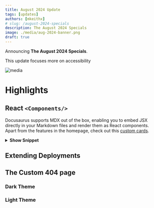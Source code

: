 ```yaml
---
title: August 2024 Update
tags: [updates]
authors: [mkeithx]
# slug: /august-2024-specials
description: The August 2024 Specials
image: ./media/aug-2024-banner.png
draft: true
---
```



Announcing **The August 2024 Specials**.

This update focuses more on accessibility

![media](./media/aug-2024-banner.png)

<!-- truncate -->

# Highlights

## React `<Components/>`

Docusaurus supports MDX out of the box, enabling you to embed JSX directly in your Markdown files and render them as React components. Apart from the features in the homepage, check out this [custom cards](/docs#building-the-hub).

<QuickStartCardRow />

<DevOpsCardRow />

<details>
<summary><b>Show Snippet</b></summary>

<Tabs>

  <TabItem value="tsx" label="TypeScript" default>

```tsx title="src/components/QuickStartCards/index.tsx" showLineNumbers
import React, { ReactNode } from "react";
import Link from "@docusaurus/Link";
import styles from "./styles.module.css";
import clsx from "clsx";
import QuickStartImageUrl from "@site/static/img/logo/x_code_slash.svg";

type QuickStartLinkProps = {
  to: string;
  children?: ReactNode;
};

function QuickStartLink({ to, children }: QuickStartLinkProps) {
  return (
    <Link to={to}>
      {children ?? <div id="quickstartLinkLabel">website</div>}
    </Link>
  );
}

type ProfileProps = {
  className?: string;
  title: string;
  subTitle: string;
  webUrl: string;
};

function QuickStartCard({ className, title, subTitle, webUrl }: ProfileProps) {
  return (
    <div className={clsx("col col--6", styles.cardContainer)}>
      <div className={clsx("card", styles.card)}>
        <div className={clsx("card__header")}>
          <div className={clsx("avatar")}>
            <QuickStartImageUrl
              className={clsx("avatar__photo avatar__photo--lg", styles.image)}
              title={title}
            />
            <div className="avatar__intro">
              <div className="avatar__name">{title}</div>
              <div className="avatar__subtitle">{subTitle}</div>
            </div>
          </div>
        </div>
        <div className={clsx("card__footer")}>
          <div
            className={clsx("button-group button-group--block", styles.buttons)}
          >
            {webUrl && (
              <Link className="button button--secondary" to={webUrl}>
                {"Learn more"}
              </Link>
            )}
          </div>
        </div>
      </div>
    </div>
  );
}

function QuickStartCol(props: ProfileProps) {
  return <QuickStartCard {...props} />;
}

export function QuickStartCardRow(): JSX.Element {
  return (
    <div className="row">
      <QuickStartCol
        title="Advanced Guides"
        subTitle="Tips and Best Practice for mitigating issues."
        webUrl="/docs/devops/troubleshoot-like-a-boss"
      />
      <QuickStartCol
        title="Cosmos"
        subTitle="Space exploration, technological advances, and physics."
        webUrl="/cosmos"
      />
    </div>
  );
}
export function DevOpsCardRow(): JSX.Element {
  return (
    <div className="row">
      <QuickStartCol
        title="Win + Rs"
        subTitle="Win utilities shortcuts"
        webUrl="/docs/devops/troubleshoot/windows-utilities"
      />
      <QuickStartCol
        title="aka.ms"
        subTitle="All about aka.ms"
        webUrl="/docs/devops/admin-center/aka-ms"
      />
    </div>
  );
}
```

  </TabItem>
  <TabItem value="css" label="CSS">

```css title="src/components/QuickStartCards/styles.css" showLineNumbers
.card {
  border: 1.5px solid var(--ifm-color-primary);
  box-shadow: var(--ifm-global-shadow-tl);
  margin-bottom: var(--ifm-leading);
  height: 100%;
  overflow: hidden;
}

.cardContainer {
  margin-bottom: calc(var(--ifm-spacing-horizontal) * 2);
  margin-top: calc(var(--ifm-spacing-horizontal) * 1.5);
}

.image {
  /* background: var(--ifm-color-info); */
  position: relative;
}

.buttons {
  display: flex;
  justify-content: left;
  margin-top: auto;
  color: var(--ifm-color-primary);
}
```

  </TabItem>

</Tabs>

</details>

## Extending Deployments

## The Custom 404 page

### Dark Theme

<IframeWindow url="/404/?docusaurus-theme=dark" />

### Light Theme

<IframeWindow url="/404/?docusaurus-theme=light" />
